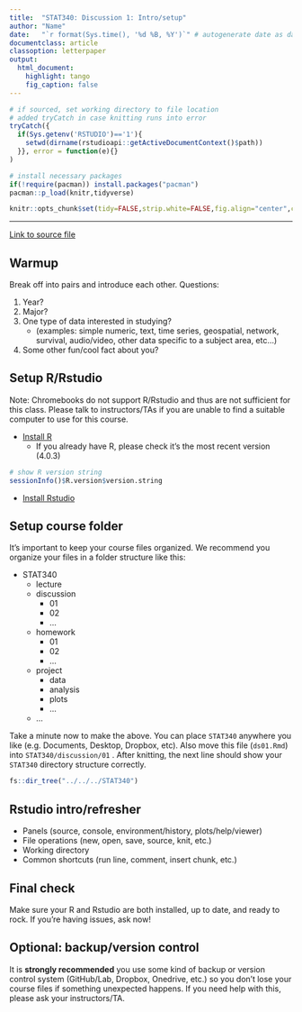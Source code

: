 ```yaml
---
title:  "STAT340: Discussion 1: Intro/setup"
author: "Name"
date:   "`r format(Sys.time(), '%d %B, %Y')`" # autogenerate date as date of last knit
documentclass: article
classoption: letterpaper
output:
  html_document:
    highlight: tango
    fig_caption: false
---
```


```r
# if sourced, set working directory to file location
# added tryCatch in case knitting runs into error
tryCatch({
  if(Sys.getenv('RSTUDIO')=='1'){
    setwd(dirname(rstudioapi::getActiveDocumentContext()$path))
  }}, error = function(e){}
)

# install necessary packages
if(!require(pacman)) install.packages("pacman")
pacman::p_load(knitr,tidyverse)

knitr::opts_chunk$set(tidy=FALSE,strip.white=FALSE,fig.align="center",comment=" #")
```

---

[Link to source file](https://raw.githubusercontent.com/karlrohe/340-Spring21/master/docs/discussion/01/ds01.Rmd)

## Warmup

Break off into pairs and introduce each other. Questions:

1. Year?
1. Major?
1. One type of data interested in studying?
   - (examples: simple numeric, text, time series, geospatial, network, survival, audio/video, other data specific to a subject area, etc...)
1. Some other fun/cool fact about you?

## Setup R/Rstudio

Note: Chromebooks do not support R/Rstudio and thus are not sufficient for this class. Please talk to instructors/TAs if you are unable to find a suitable computer to use for this course.

- [Install R](https://cloud.r-project.org/)
   - If you already have R, please check it's the most recent version (4.0.3)

```r
# show R version string
sessionInfo()$R.version$version.string
```

- [Install Rstudio](https://rstudio.com/products/rstudio/download/#download)

## Setup course folder

It's important to keep your course files organized. We recommend you organize your files in a folder structure like this:

 - STAT340
   - lecture
   - discussion
     - 01
     - 02
     - ...
   - homework
     - 01
     - 02
     - ...
   - project
     - data
     - analysis
     - plots
     - ...
   - ...

Take a minute now to make the above. You can place `STAT340` anywhere you like (e.g. Documents, Desktop, Dropbox, etc). Also move this file (`ds01.Rmd`) into `STAT340/discussion/01` . After knitting, the next line should show your `STAT340` directory structure correctly.

```r
fs::dir_tree("../../../STAT340")
```

## Rstudio intro/refresher

 - Panels (source, console, environment/history, plots/help/viewer)
 - File operations (new, open, save, source, knit, etc.)
 - Working directory
 - Common shortcuts (run line, comment, insert chunk, etc.)

## Final check

Make sure your R and Rstudio are both installed, up to date, and ready to rock. If you're having issues, ask now!

## Optional: backup/version control

It is **strongly recommended** you use some kind of backup or version control system (GitHub/Lab, Dropbox, Onedrive, etc.) so you don't lose your course files if something unexpected happens. If you need help with this, please ask your instructors/TA.
